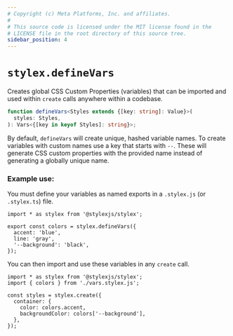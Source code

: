 ```yaml
---
# Copyright (c) Meta Platforms, Inc. and affiliates.
#
# This source code is licensed under the MIT license found in the
# LICENSE file in the root directory of this source tree.
sidebar_position: 4
---
```


# `stylex.defineVars`

Creates global CSS Custom Properties (variables) that can be imported and used
within `create` calls anywhere within a codebase.

```ts
function defineVars<Styles extends {[key: string]: Value}>(
  styles: Styles,
): Vars<{[key in keyof Styles]: string}>;
```

By default, `defineVars` will create unique, hashed variable names. To create
variables with custom names use a key that starts with `--`. These will generate
CSS custom properties with the provided name instead of generating a globally
unique name.

### Example use:

You must define your variables as named exports in a `.stylex.js` (or
`.stylex.ts`) file.

```tsx title="vars.stylex.js"
import * as stylex from '@stylexjs/stylex';

export const colors = stylex.defineVars({
  accent: 'blue',
  line: 'gray',
  '--background': 'black',
});
```

You can then import and use these variables in any `create` call.

```tsx
import * as stylex from '@stylexjs/stylex';
import { colors } from './vars.stylex.js';

const styles = stylex.create({
  container: {
    color: colors.accent,
    backgroundColor: colors['--background'],
  },
});
```
